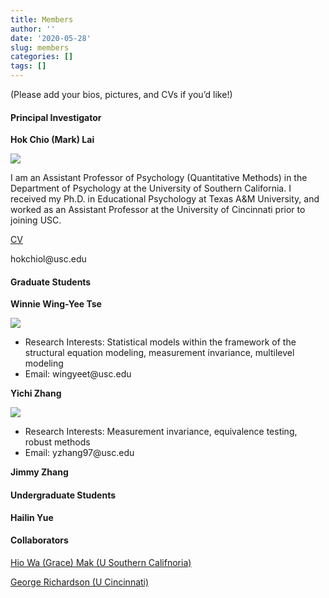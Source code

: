 ```yaml
---
title: Members
author: ''
date: '2020-05-28'
slug: members
categories: []
tags: []
---
```


(Please add your bios, pictures, and CVs if you'd like!)

#### Principal Investigator

**Hok Chio (Mark) Lai**

![](https://dornsife.usc.edu/tools/mytools/PersonnelInfoSystem/DOC/Faculty/PSYC/photo_1085621.jpg)

I am an Assistant Professor of Psychology (Quantitative Methods) in the Department of Psychology at the University of Southern California. I received my Ph.D. in Educational Psychology at Texas A&M University, and worked as an Assistant Professor at the University of Cincinnati prior to joining USC.

[CV](http://quantscience.rbind.io/files/Vita_Lai.pdf)

hokchiol@usc.edu

#### Graduate Students

**Winnie Wing-Yee Tse**

![](https://dornsife.usc.edu/assets/img/content/258061/wizard/ereropim.jpg)

- Research Interests: Statistical models within the framework of the structural equation modeling, measurement invariance, multilevel modeling
- Email: wingyeet@usc.edu

**Yichi Zhang**

![](https://dornsife.usc.edu/assets/img/content/258061/wizard/ulocikyq.jpg)

- Research Interests: Measurement invariance, equivalence testing, robust methods
- Email:  yzhang97@usc.edu

**Jimmy Zhang**

#### Undergraduate Students

**Hailin Yue**

#### Collaborators

[Hio Wa (Grace) Mak (U Southern Califnoria)](https://hiowamak.weebly.com/)

[George Richardson (U Cincinnati)](https://researchdirectory.uc.edu/p/richargg)

